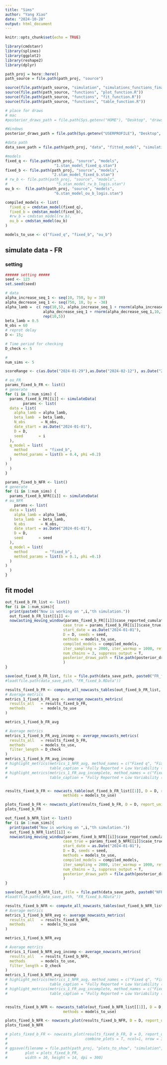 ```yaml
---
title: "Sims"
author: "Yang Xiao"
date: "2024-10-28"
output: html_document
---
```


```r
knitr::opts_chunk$set(echo = TRUE)

library(cmdstanr)
library(splines)
library(ggplot2)
library(reshape2)
library(dplyr)
```


```r
path_proj = here::here()
path_source = file.path(path_proj, "source")

source(file.path(path_source, "simulation", "simulations_functions_final.R"))
source(file.path(path_source, "functions", "plot_function.R"))
source(file.path(path_source, "functions", "fit_function.R"))
source(file.path(path_source, "functions", "table_function.R"))

# place for draws
# mac
#posterior_draws_path = file.path(Sys.getenv("HOME"), "Desktop", "draws", "testEach")

#Windows
posterior_draws_path = file.path(Sys.getenv("USERPROFILE"), "Desktop", "draws", "multiSims")

#data path
data_save_path = file.path(path_proj, "data", "fitted_model", "simulation", "multiSims","fixed_b")
```

```r
#models
fixed_q <- file.path(path_proj, "source", "models", 
                      "1.stan_model_fixed_q.stan")
fixed_b <- file.path(path_proj, "source", "models", 
                     "2.stan_model_fixed_b.stan")
# rw_b <- file.path(path_proj, "source", "models", 
#                      "5.stan_model_rw_b_logis.stan")
ou_b <-  file.path(path_proj, "source", "models", 
                      "6.stan_model_ou_b_logis.stan")

compiled_models <- list(
  fixed_q = cmdstan_model(fixed_q),
  fixed_b = cmdstan_model(fixed_b),
  #rw_b = cmdstan_model(rw_b),
  ou_b = cmdstan_model(ou_b)
)

models_to_use <- c("fixed_q", "fixed_b", "ou_b")
```


## simulate data - FR

### setting
```r
###### setting #####
seed <- 123
set.seed(seed)

# data
alpha_increase_seq_1 <- seq(10, 750, by = 30)
alpha_decrease_seq_1 <- seq(750, 10, by = -30)
alpha_lamb =  c( rep(10,5), alpha_increase_seq_1 + rnorm(alpha_increase_seq_1,10,10), 
                 alpha_decrease_seq_1 + rnorm(alpha_decrease_seq_1,10,10),
                 rep(10,5))
beta_lamb = 0.5
N_obs = 60
# reprot delay
D <- 15;

# Time period for checking
D_check <- 5

#
num_sims <- 5

scoreRange <- c(as.Date("2024-01-29"),as.Date("2024-02-12"), as.Date("2024-02-26"))
```

```r
# ou_FR
params_fixed_b_FR <- list()
# generate
for (i in 1:num_sims) {
  params_fixed_b_FR[[i]] <- simulateData(
        params <- list(
  data = list(
    alpha_lamb = alpha_lamb,  
    beta_lamb  = beta_lamb,
    N_obs       = N_obs,
    date_start = as.Date("2024-01-01"),
    D = D,
    seed       = i
  ),
  q_model = list(
    method        = "fixed_b",
    method_params = list(b = 0.4, phi =0.2)
  )
)
  )
}
```

```r

params_fixed_b_NFR <- list()
# generate
for (i in 1:num_sims) {
  params_fixed_b_NFR[[i]] <- simulateData(
# ou_NFR
    params <- list(
  data = list(
    alpha_lamb = alpha_lamb,  
    beta_lamb  = beta_lamb,
    N_obs       = N_obs,
    date_start = as.Date("2024-01-01"),
    D = D,
    seed       = seed
  ),
  q_model = list(
    method        = "fixed_b",
    method_params = list(b = 0.1, phi =0.1)
  )
)
  )
}
```


## fit model
```r
out_fixed_b_FR_list <- list()
for (i in 1:num_sims){
  print(paste0("Now is working on ",i,"th simulation."))
  out_fixed_b_FR_list[[i]] <-
  nowcasting_moving_window(params_fixed_b_FR[[i]]$case_reported_cumulated, scoreRange = scoreRange,
                          case_true = params_fixed_b_FR[[i]]$case_true,
                          start_date = as.Date("2024-01-01"),
                          D = D, seeds = seed,
                          methods = models_to_use,
                          compiled_models = compiled_models,
                          iter_sampling = 2000, iter_warmup = 1000, refresh = 0,
                          num_chains = 3, suppress_output = T,
                          posterior_draws_path = file.path(posterior_draws_path, "fixed_b")
                          )
}

save(out_fixed_b_FR_list, file = file.path(data_save_path, paste0("FR_fixed_b_",num_sims,"Sims.RData")))
#load(file.path(data_save_path, "FR_fixed_b.RData"))

results_fixed_b_FR <- compute_all_nowcasts_tables(out_fixed_b_FR_list, D, "day", models_to_use)
# Average metrics
metrics_1_fixed_b_FR_avg <- average_nowcasts_metrics(
  results_all   = results_fixed_b_FR,
  methods       =  models_to_use
)

metrics_1_fixed_b_FR_avg

# Average metrics
metrics_1_fixed_b_FR_avg_incomp <- average_nowcasts_metrics(
  results_all   = results_fixed_b_FR,
  methods       = models_to_use,
  filter_length = D_check
)
metrics_1_fixed_b_FR_avg_incomp
# highlight_metrics(metrics_1_NFR_avg, method_names = c("Fixed q", "Fixed b", "Linear b", "OU b"),
#                   table_caption = "Fully Reported + Low Variability (All Time Window)")
# highlight_metrics(metrics_1_FR_avg_incomplete, method_names = c("Fixed q", "Fixed b", "Linear b", "OU b"),
#                   table_caption = "Fully Reported + Low Variability (Last D Time Unit)")


results_fixed_b_FR <- nowcasts_table(out_fixed_b_FR_list[[1]], D = D, report_unit = "day", 
                          methods = models_to_use)

plots_fixed_b_FR <- nowcasts_plot(results_fixed_b_FR, D = D, report_unit = "day", methods = models_to_use)
plots_fixed_b_FR
```   


```r
out_fixed_b_NFR_list <- list()
for (i in 1:num_sims){
  print(paste0("Now is working on ",i,"th simulation."))
  out_fixed_b_NFR_list[[i]] <-
  nowcasting_moving_window(params_fixed_b_NFR[[i]]$case_reported_cumulated, scoreRange = scoreRange,
                          case_true = params_fixed_b_NFR[[i]]$case_true,
                          start_date = as.Date("2024-01-01"),
                          D = D, seeds = seed,
                          methods = models_to_use,
                          compiled_models = compiled_models,
                          iter_sampling = 2000, iter_warmup = 1000, refresh = 0,
                          num_chains = 3, suppress_output = T,
                          posterior_draws_path = file.path(posterior_draws_path, "fixed_b")
                          )
}

save(out_fixed_b_NFR_list, file = file.path(data_save_path, paste0("NFR_fixed_b_",num_sims, "Sims.RData")))
#load(file.path(data_save_path, "FR_fixed_b.RData"))

results_fixed_b_NFR <- compute_all_nowcasts_tables(out_fixed_b_NFR_list, D, "day", models_to_use)
# Average metrics
metrics_1_fixed_b_NFR_avg <- average_nowcasts_metrics(
  results_all   = results_fixed_b_NFR,
  methods       =  models_to_use
)

metrics_1_fixed_b_NFR_avg

# Average metrics
metrics_1_fixed_b_NFR_avg_incomp <- average_nowcasts_metrics(
  results_all   = results_fixed_b_NFR,
  methods       = models_to_use,
  filter_length = D_check
)
metrics_1_fixed_b_NFR_avg_incomp
# highlight_metrics(metrics_1_NFR_avg, method_names = c("Fixed q", "Fixed b", "Linear b", "OU b"),
#                   table_caption = "Fully Reported + Low Variability (All Time Window)")
# highlight_metrics(metrics_1_FR_avg_incomplete, method_names = c("Fixed q", "Fixed b", "Linear b", "OU b"),
#                   table_caption = "Fully Reported + Low Variability (Last D Time Unit)")


results_fixed_b_NFR <- nowcasts_table(out_fixed_b_NFR_list[[1]], D = D, report_unit = "day", 
                          methods = models_to_use)

plots_fixed_b_NFR <- nowcasts_plot(results_fixed_b_NFR, D = D, report_unit = "day", methods = models_to_use)
plots_fixed_b_NFR
```   


```r
# plots_fixed_b_FR <- nowcasts_plot(results_fixed_b_FR, D = D, report_unit = "day", methods = models_to_use,
#                                   combine_plots = T, ncol=1, nrow = 3)
# 
# ggsave(filename = file.path(path_proj, "plots_to_show", "simulation", "fixed_b", "NotFR_b01_sd03.png"), 
#        plot = plots_fixed_b_FR, 
#        width = 10, height = 14, dpi = 300)
```
